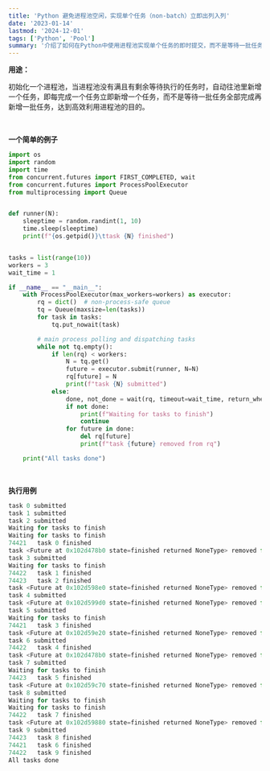 ```yaml
---
title: 'Python 避免进程池空闲，实现单个任务（non-batch）立即出列入列'
date: '2023-01-14'
lastmod: '2024-12-01'
tags: ['Python', 'Pool']
summary: '介绍了如何在Python中使用进程池实现单个任务的即时提交，而不是等待一批任务完成。通过示例代码，展示了如何初始化进程池并在任务完成后立即添加新任务，以提高进程池的利用效率。代码示例包括任务提交、执行和完成的过程。'
---
```


**用途：**

初始化一个进程池，当进程池没有满且有剩余等待执行的任务时，自动往池里新增一个任务，即每完成一个任务立即新增一个任务，而不是等待一批任务全部完成再新增一批任务，达到高效利用进程池的目的。

<br/>

**一个简单的例子**


```python
import os
import random
import time
from concurrent.futures import FIRST_COMPLETED, wait
from concurrent.futures import ProcessPoolExecutor
from multiprocessing import Queue


def runner(N):
    sleeptime = random.randint(1, 10)
    time.sleep(sleeptime)
    print(f"{os.getpid()}\ttask {N} finished")


tasks = list(range(10))
workers = 3
wait_time = 1

if __name__ == "__main__":
    with ProcessPoolExecutor(max_workers=workers) as executor:
        rq = dict()  # non-process-safe queue
        tq = Queue(maxsize=len(tasks))
        for task in tasks:
            tq.put_nowait(task)

        # main process polling and dispatching tasks
        while not tq.empty():
            if len(rq) < workers:
                N = tq.get()
                future = executor.submit(runner, N=N)
                rq[future] = N
                print(f"task {N} submitted")
            else:
                done, not_done = wait(rq, timeout=wait_time, return_when=FIRST_COMPLETED)
                if not done:
                    print(f"Waiting for tasks to finish")
                    continue
                for future in done:
                    del rq[future]
                    print(f"task {future} removed from rq")

    print("All tasks done")
```

<br/>

**执行用例**


```python
task 0 submitted
task 1 submitted
task 2 submitted
Waiting for tasks to finish
Waiting for tasks to finish
74421	task 0 finished
task <Future at 0x102d478b0 state=finished returned NoneType> removed from rq
task 3 submitted
Waiting for tasks to finish
74422	task 1 finished
74423	task 2 finished
task <Future at 0x102d598e0 state=finished returned NoneType> removed from rq
task 4 submitted
task <Future at 0x102d599d0 state=finished returned NoneType> removed from rq
task 5 submitted
Waiting for tasks to finish
74421	task 3 finished
task <Future at 0x102d59e20 state=finished returned NoneType> removed from rq
task 6 submitted
74422	task 4 finished
task <Future at 0x102d478b0 state=finished returned NoneType> removed from rq
task 7 submitted
Waiting for tasks to finish
74423	task 5 finished
task <Future at 0x102d59c70 state=finished returned NoneType> removed from rq
task 8 submitted
Waiting for tasks to finish
Waiting for tasks to finish
74422	task 7 finished
task <Future at 0x102d59880 state=finished returned NoneType> removed from rq
task 9 submitted
74423	task 8 finished
74421	task 6 finished
74422	task 9 finished
All tasks done
```

<br/>

